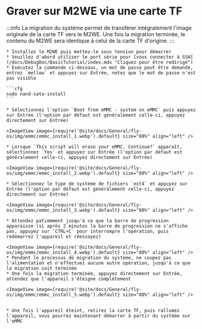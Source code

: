 
# Graver sur M2WE via une carte TF

:::info
La migration du système permet de transférer intégralement l'image originale de la carte TF vers le M2WE. Une fois la migration terminée, le contenu du M2WE sera identique à celui de la carte TF d'origine.
:::

    * Installez le M2WE puis mettez-le sous tension pour démarrer
    * Veuillez d'abord utiliser le port série pour [vous connecter à SSH](/docs/DebugDoc/BasicTutorial/index.mdx "Cliquez pour être redirigé") 
    * Exécutez la commande ci-dessous, un mot de passe peut être demandé, entrez `mellow` et appuyez sur Entrée, notez que le mot de passe n'est pas visible

    ```cfg
    sudo nand-sata-install
    ```

    * Sélectionnez l'option `Boot from eMMC - system on eMMC` puis appuyez sur Entrée (l'option par défaut est généralement celle-ci, appuyez directement sur Entrée)

    <ImageView image={require('@site/docs/General/fly-os/img/emmc/emmc_install_1.webp').default} size="80%" align="left" />

    * Lorsque `This script will erase your eMMC. Continue?` apparaît, sélectionnez `Yes` et appuyez sur Entrée (l'option par défaut est généralement celle-ci, appuyez directement sur Entrée)

    <ImageView image={require('@site/docs/General/fly-os/img/emmc/emmc_install_2.webp').default} size="80%" align="left" />

    * Sélectionnez le type de système de fichiers `ext4` et appuyez sur Entrée (l'option par défaut est généralement celle-ci, appuyez directement sur Entrée)

    <ImageView image={require('@site/docs/General/fly-os/img/emmc/emmc_install_3.webp').default} size="80%" align="left" />

    * Attendez patiemment jusqu'à ce que la barre de progression apparaisse (si après 2 minutes la barre de progression ne s'affiche pas, appuyez sur `CTRL+C` pour interrompre l'opération, puis redémarrez l'appareil et réessayez)
    
    <ImageView image={require('@site/docs/General/fly-os/img/emmc/emmc_install_4.webp').default} size="80%" align="left" />
    * Pendant le processus de migration du système, ne coupez pas l'alimentation et n'effectuez aucune autre opération, jusqu'à ce que la migration soit terminée
    * Une fois la migration terminée, appuyez directement sur Entrée, attendez que l'appareil s'éteigne complètement

    <ImageView image={require('@site/docs/General/fly-os/img/emmc/emmc_install_5.webp').default} size="80%" align="left" />


    * Une fois l'appareil éteint, retirez la carte TF, puis rallumez l'appareil, vous pourrez maintenant démarrer à partir du système sur l'eMMC